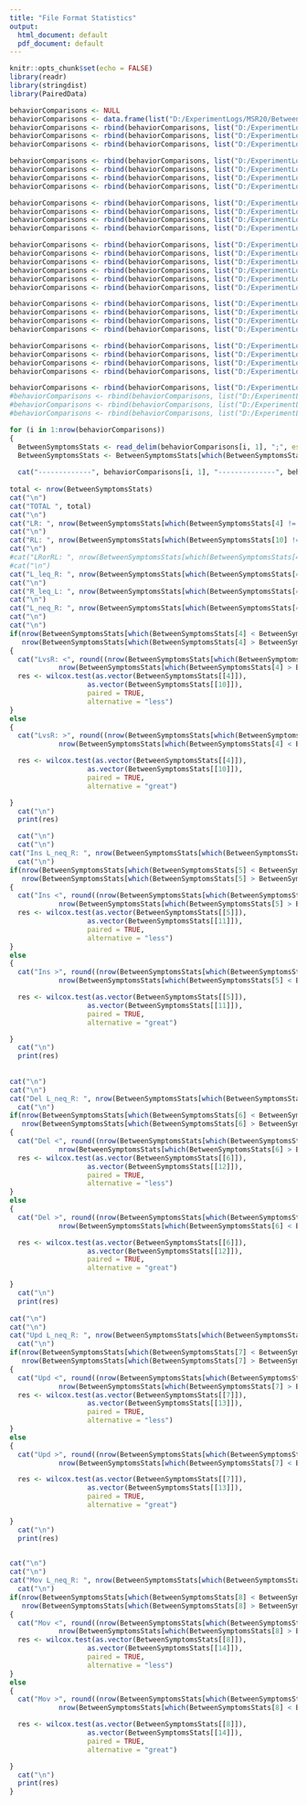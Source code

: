```yaml
---
title: "File Format Statistics"
output:
  html_document: default
  pdf_document: default
---
```


```r
knitr::opts_chunk$set(echo = FALSE)
library(readr)
library(stringdist)
library(PairedData)
```

```r

behaviorComparisons <- NULL
behaviorComparisons <- data.frame(list("D:/ExperimentLogs/MSR20/BetweenSymptomsStats_10_32.txt", "C(10)et,rl", "C(32)it,rl"), stringsAsFactors = FALSE)
behaviorComparisons <- rbind(behaviorComparisons, list("D:/ExperimentLogs/MSR20/BetweenSymptomsStats_48_42.txt", "C(48)et,pl", "C(42)it,pl"))
behaviorComparisons <- rbind(behaviorComparisons, list("D:/ExperimentLogs/MSR20/BetweenSymptomsStats_10_48.txt", "C(10)et,rl", "C(48)et,pl"))
behaviorComparisons <- rbind(behaviorComparisons, list("D:/ExperimentLogs/MSR20/BetweenSymptomsStats_32_42.txt", "C(32)it,rl", "C(42)it,pl"))

behaviorComparisons <- rbind(behaviorComparisons, list("D:/ExperimentLogs/MSR20/BetweenSymptomsStats_28_30.txt", "D(1028)et,rl", "D(1030)it,rl"))
behaviorComparisons <- rbind(behaviorComparisons, list("D:/ExperimentLogs/MSR20/BetweenSymptomsStats_38_40.txt", "D(1038)et,pl", "D(1040)it,pl"))
behaviorComparisons <- rbind(behaviorComparisons, list("D:/ExperimentLogs/MSR20/BetweenSymptomsStats_28_38.txt", "D(1028)et,rl", "D(1038)et,pl"))
behaviorComparisons <- rbind(behaviorComparisons, list("D:/ExperimentLogs/MSR20/BetweenSymptomsStats_30_40.txt", "D(1030)it,rl", "D(1040)it,pl"))

behaviorComparisons <- rbind(behaviorComparisons, list("D:/ExperimentLogs/MSR20/BetweenSymptomsStats_34_36.txt", "E(34-1050)et,rl", "E(36-1052)it,rl"))
behaviorComparisons <- rbind(behaviorComparisons, list("D:/ExperimentLogs/MSR20/BetweenSymptomsStats_44_46.txt", "E(44-1054)et,pl", "E(46-1056)it,pl"))
behaviorComparisons <- rbind(behaviorComparisons, list("D:/ExperimentLogs/MSR20/BetweenSymptomsStats_34_44.txt", "E(34-1050)et,rl", "E(44-1054)et,pl"))
behaviorComparisons <- rbind(behaviorComparisons, list("D:/ExperimentLogs/MSR20/BetweenSymptomsStats_36_46.txt", "E(36-1052)it,rl", "E(46-1056)it,pl"))

behaviorComparisons <- rbind(behaviorComparisons, list("D:/ExperimentLogs/MSR20/BetweenSymptomsStats_10_28.txt", "C(10)et,rl", "D(1028)et,rl"))
behaviorComparisons <- rbind(behaviorComparisons, list("D:/ExperimentLogs/MSR20/BetweenSymptomsStats_48_38.txt", "C(48)et,pl", "D(1038)et,pl"))
behaviorComparisons <- rbind(behaviorComparisons, list("D:/ExperimentLogs/MSR20/BetweenSymptomsStats_10_34.txt", "C(10)et,rl", "E(34-1050)et,rl"))
behaviorComparisons <- rbind(behaviorComparisons, list("D:/ExperimentLogs/MSR20/BetweenSymptomsStats_48_44.txt", "C(48)et,pl", "E(44-1054)et,pl"))
behaviorComparisons <- rbind(behaviorComparisons, list("D:/ExperimentLogs/MSR20/BetweenSymptomsStats_28_34.txt", "D(1028)et,rl", "E(34-1050)et,rl"))
behaviorComparisons <- rbind(behaviorComparisons, list("D:/ExperimentLogs/MSR20/BetweenSymptomsStats_38_44.txt", "D(1038)et,pl", "E(44-1054)et,pl"))

behaviorComparisons <- rbind(behaviorComparisons, list("D:/ExperimentLogs/MSR20/BetweenSymptomsStats_32_33.txt", "C(32)it,rl", "(-1)"))
behaviorComparisons <- rbind(behaviorComparisons, list("D:/ExperimentLogs/MSR20/BetweenSymptomsStats_42_43.txt", "C(42)it,pl", "(-1)"))
behaviorComparisons <- rbind(behaviorComparisons, list("D:/ExperimentLogs/MSR20/BetweenSymptomsStats_48_49.txt", "C(48)et,pl", "(-1)"))
behaviorComparisons <- rbind(behaviorComparisons, list("D:/ExperimentLogs/MSR20/BetweenSymptomsStats_10_11.txt", "C(10)et,rl", "(-1)"))

behaviorComparisons <- rbind(behaviorComparisons, list("D:/ExperimentLogs/MSR20/BetweenSymptomsStats_1030_1031.txt", "D(1030)it,rl", "(-1)"))
behaviorComparisons <- rbind(behaviorComparisons, list("D:/ExperimentLogs/MSR20/BetweenSymptomsStats_1040_1041.txt", "D(1040)it,pl", "(-1)"))
behaviorComparisons <- rbind(behaviorComparisons, list("D:/ExperimentLogs/MSR20/BetweenSymptomsStats_1028_1029.txt", "D(1028)et,rl", "(-1)"))
behaviorComparisons <- rbind(behaviorComparisons, list("D:/ExperimentLogs/MSR20/BetweenSymptomsStats_1038_1039.txt", "D(1038)et,pl", "(-1)"))

behaviorComparisons <- rbind(behaviorComparisons, list("D:/ExperimentLogs/MSR20/BetweenSymptomsStats_1052_1053.txt", "E(1052)it,rl", "(-1)"))
#behaviorComparisons <- rbind(behaviorComparisons, list("D:/ExperimentLogs/MSR20/BetweenSymptomsStats_1056_1057.txt", "E(1056)it,pl", "(-1)"))
#behaviorComparisons <- rbind(behaviorComparisons, list("D:/ExperimentLogs/MSR20/BetweenSymptomsStats_1050_1051.txt", "E(1050)et,rl", "(-1)"))
#behaviorComparisons <- rbind(behaviorComparisons, list("D:/ExperimentLogs/MSR20/BetweenSymptomsStats_1054_1055.txt", "E(1038)et,pl", "(-1)"))

for (i in 1:nrow(behaviorComparisons)) 
{
  BetweenSymptomsStats <- read_delim(behaviorComparisons[i, 1], ";", escape_double = FALSE, trim_ws = TRUE)
  BetweenSymptomsStats <- BetweenSymptomsStats[which(BetweenSymptomsStats[4] != 0 & BetweenSymptomsStats[10] != 0),] 
  
  cat("-------------", behaviorComparisons[i, 1], "--------------", behaviorComparisons[i, 2], behaviorComparisons[i, 3])  
  
total <- nrow(BetweenSymptomsStats)
cat("\n")
cat("TOTAL ", total)
cat("\n")
cat("LR: ", nrow(BetweenSymptomsStats[which(BetweenSymptomsStats[4] != 0),]), "(%", round(nrow(BetweenSymptomsStats[which(BetweenSymptomsStats[4] != 0),])/total*100, 2), ")")
cat("\n")
cat("RL: ", nrow(BetweenSymptomsStats[which(BetweenSymptomsStats[10] != 0),]), "(%", round(nrow(BetweenSymptomsStats[which(BetweenSymptomsStats[10] != 0),])/total*100, 2), ")")
cat("\n")
#cat("LRorRL: ", nrow(BetweenSymptomsStats[which(BetweenSymptomsStats[4] != 0 | BetweenSymptomsStats[10] != 0),]), "(%", round(nrow(BetweenSymptomsStats[which(BetweenSymptomsStats[4] != 0 | BetweenSymptomsStats[10] != 0),])/total*100, 2), ")")
#cat("\n")
cat("L_leq_R: ", nrow(BetweenSymptomsStats[which(BetweenSymptomsStats[4] < BetweenSymptomsStats[10]),]), "(%", round(nrow(BetweenSymptomsStats[which(BetweenSymptomsStats[4] < BetweenSymptomsStats[10]),])/total*100, 2), ")")
cat("\n")
cat("R_leq_L: ", nrow(BetweenSymptomsStats[which(BetweenSymptomsStats[4] > BetweenSymptomsStats[10]),]), "(%", round(nrow(BetweenSymptomsStats[which(BetweenSymptomsStats[4] > BetweenSymptomsStats[10]),])/total*100, 2), ")")
cat("\n")
cat("L_neq_R: ", nrow(BetweenSymptomsStats[which(BetweenSymptomsStats[4] != BetweenSymptomsStats[10]),]), "(%", round(nrow(BetweenSymptomsStats[which(BetweenSymptomsStats[4] != BetweenSymptomsStats[10]),])/total*100, 2), ")")
cat("\n")
cat("\n")
if(nrow(BetweenSymptomsStats[which(BetweenSymptomsStats[4] < BetweenSymptomsStats[10]),]) > 
   nrow(BetweenSymptomsStats[which(BetweenSymptomsStats[4] > BetweenSymptomsStats[10]),]))
{
  cat("LvsR: <", round((nrow(BetweenSymptomsStats[which(BetweenSymptomsStats[4] < BetweenSymptomsStats[10]),]) - 
            nrow(BetweenSymptomsStats[which(BetweenSymptomsStats[4] > BetweenSymptomsStats[10]),]))/total*100, 2), "%")
  res <- wilcox.test(as.vector(BetweenSymptomsStats[[4]]), 
                   as.vector(BetweenSymptomsStats[[10]]), 
                   paired = TRUE,
                   alternative = "less")
}
else
{
  cat("LvsR: >", round((nrow(BetweenSymptomsStats[which(BetweenSymptomsStats[4] > BetweenSymptomsStats[10]),]) - 
            nrow(BetweenSymptomsStats[which(BetweenSymptomsStats[4] < BetweenSymptomsStats[10]),]))/total*100, 2), "%")

  res <- wilcox.test(as.vector(BetweenSymptomsStats[[4]]), 
                   as.vector(BetweenSymptomsStats[[10]]), 
                   paired = TRUE,
                   alternative = "great")

}
  cat("\n")
  print(res)

  cat("\n")
  cat("\n")
cat("Ins L_neq_R: ", nrow(BetweenSymptomsStats[which(BetweenSymptomsStats[5] != BetweenSymptomsStats[11]),]), "(%", round(nrow(BetweenSymptomsStats[which(BetweenSymptomsStats[5] != BetweenSymptomsStats[11]),])/total*100, 2), ")")
  cat("\n")
if(nrow(BetweenSymptomsStats[which(BetweenSymptomsStats[5] < BetweenSymptomsStats[11]),]) > 
   nrow(BetweenSymptomsStats[which(BetweenSymptomsStats[5] > BetweenSymptomsStats[11]),]))
{
  cat("Ins <", round((nrow(BetweenSymptomsStats[which(BetweenSymptomsStats[5] < BetweenSymptomsStats[11]),]) - 
            nrow(BetweenSymptomsStats[which(BetweenSymptomsStats[5] > BetweenSymptomsStats[11]),]))/total*100, 2), "%")
  res <- wilcox.test(as.vector(BetweenSymptomsStats[[5]]), 
                   as.vector(BetweenSymptomsStats[[11]]), 
                   paired = TRUE,
                   alternative = "less")
}
else
{
  cat("Ins >", round((nrow(BetweenSymptomsStats[which(BetweenSymptomsStats[5] > BetweenSymptomsStats[11]),]) - 
            nrow(BetweenSymptomsStats[which(BetweenSymptomsStats[5] < BetweenSymptomsStats[11]),]))/total*100, 2), "%")

  res <- wilcox.test(as.vector(BetweenSymptomsStats[[5]]), 
                   as.vector(BetweenSymptomsStats[[11]]), 
                   paired = TRUE,
                   alternative = "great")

}
  cat("\n")
  print(res)
  
  
cat("\n")
cat("\n")
cat("Del L_neq_R: ", nrow(BetweenSymptomsStats[which(BetweenSymptomsStats[6] != BetweenSymptomsStats[12]),]), "(%", round(nrow(BetweenSymptomsStats[which(BetweenSymptomsStats[6] != BetweenSymptomsStats[12]),])/total*100, 2), ")")
  cat("\n")
if(nrow(BetweenSymptomsStats[which(BetweenSymptomsStats[6] < BetweenSymptomsStats[12]),]) > 
   nrow(BetweenSymptomsStats[which(BetweenSymptomsStats[6] > BetweenSymptomsStats[12]),]))
{
  cat("Del <", round((nrow(BetweenSymptomsStats[which(BetweenSymptomsStats[6] < BetweenSymptomsStats[12]),]) - 
            nrow(BetweenSymptomsStats[which(BetweenSymptomsStats[6] > BetweenSymptomsStats[12]),]))/total*100, 2), "%")
  res <- wilcox.test(as.vector(BetweenSymptomsStats[[6]]), 
                   as.vector(BetweenSymptomsStats[[12]]), 
                   paired = TRUE,
                   alternative = "less")
}
else
{
  cat("Del >", round((nrow(BetweenSymptomsStats[which(BetweenSymptomsStats[6] > BetweenSymptomsStats[12]),]) - 
            nrow(BetweenSymptomsStats[which(BetweenSymptomsStats[6] < BetweenSymptomsStats[12]),]))/total*100, 2), "%")

  res <- wilcox.test(as.vector(BetweenSymptomsStats[[6]]), 
                   as.vector(BetweenSymptomsStats[[12]]), 
                   paired = TRUE,
                   alternative = "great")

}
  cat("\n")
  print(res)
  
cat("\n")
cat("\n")
cat("Upd L_neq_R: ", nrow(BetweenSymptomsStats[which(BetweenSymptomsStats[7] != BetweenSymptomsStats[13]),]), "(%", round(nrow(BetweenSymptomsStats[which(BetweenSymptomsStats[7] != BetweenSymptomsStats[13]),])/total*100, 2), ")")
  cat("\n")
if(nrow(BetweenSymptomsStats[which(BetweenSymptomsStats[7] < BetweenSymptomsStats[13]),]) > 
   nrow(BetweenSymptomsStats[which(BetweenSymptomsStats[7] > BetweenSymptomsStats[13]),]))
{
  cat("Upd <", round((nrow(BetweenSymptomsStats[which(BetweenSymptomsStats[7] < BetweenSymptomsStats[13]),]) - 
            nrow(BetweenSymptomsStats[which(BetweenSymptomsStats[7] > BetweenSymptomsStats[13]),]))/total*100, 2), "%")
  res <- wilcox.test(as.vector(BetweenSymptomsStats[[7]]), 
                   as.vector(BetweenSymptomsStats[[13]]), 
                   paired = TRUE,
                   alternative = "less")
}
else
{
  cat("Upd >", round((nrow(BetweenSymptomsStats[which(BetweenSymptomsStats[7] > BetweenSymptomsStats[13]),]) - 
            nrow(BetweenSymptomsStats[which(BetweenSymptomsStats[7] < BetweenSymptomsStats[13]),]))/total*100, 2), "%")

  res <- wilcox.test(as.vector(BetweenSymptomsStats[[7]]), 
                   as.vector(BetweenSymptomsStats[[13]]), 
                   paired = TRUE,
                   alternative = "great")

}
  cat("\n")
  print(res)

  
cat("\n")
cat("\n")
cat("Mov L_neq_R: ", nrow(BetweenSymptomsStats[which(BetweenSymptomsStats[8] != BetweenSymptomsStats[14]),]), "(%", round(nrow(BetweenSymptomsStats[which(BetweenSymptomsStats[8] != BetweenSymptomsStats[14]),])/total*100, 2), ")")
  cat("\n")
if(nrow(BetweenSymptomsStats[which(BetweenSymptomsStats[8] < BetweenSymptomsStats[14]),]) > 
   nrow(BetweenSymptomsStats[which(BetweenSymptomsStats[8] > BetweenSymptomsStats[14]),]))
{
  cat("Mov <", round((nrow(BetweenSymptomsStats[which(BetweenSymptomsStats[8] < BetweenSymptomsStats[14]),]) - 
            nrow(BetweenSymptomsStats[which(BetweenSymptomsStats[8] > BetweenSymptomsStats[14]),]))/total*100, 2), "%")
  res <- wilcox.test(as.vector(BetweenSymptomsStats[[8]]), 
                   as.vector(BetweenSymptomsStats[[14]]), 
                   paired = TRUE,
                   alternative = "less")
}
else
{
  cat("Mov >", round((nrow(BetweenSymptomsStats[which(BetweenSymptomsStats[8] > BetweenSymptomsStats[14]),]) - 
            nrow(BetweenSymptomsStats[which(BetweenSymptomsStats[8] < BetweenSymptomsStats[14]),]))/total*100, 2), "%")

  res <- wilcox.test(as.vector(BetweenSymptomsStats[[8]]), 
                   as.vector(BetweenSymptomsStats[[14]]), 
                   paired = TRUE,
                   alternative = "great")

}
  cat("\n")
  print(res)
}
```